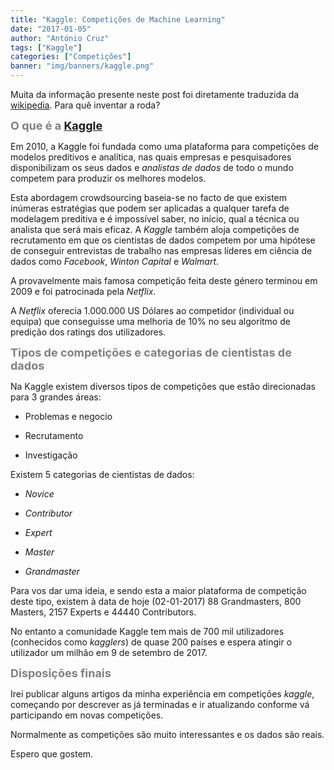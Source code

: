 ```yaml
---
title: "Kaggle: Competições de Machine Learning"
date: "2017-01-05"
author: "António Cruz"
tags: ["Kaggle"]
categories: ["Competições"]
banner: "img/banners/kaggle.png"
---
```


Muita da informação presente neste post foi diretamente traduzida da <a href="https://en.wikipedia.org/wiki/Kaggle" target="_blank">wikipedia</a>. Para quê inventar a roda?

<font size="4" color="grey"> <b> O que é a <a href="https://www.kaggle.com/" target="_blank">Kaggle</a> </b></font>

Em 2010, a Kaggle foi fundada como uma plataforma para competições de modelos preditivos e analítica, nas quais empresas e pesquisadores disponibilizam os seus dados e _analistas de dados_ de todo o mundo competem para produzir os melhores modelos. 

Esta abordagem crowdsourcing baseia-se no facto de que existem inúmeras estratégias que podem ser aplicadas a qualquer tarefa de modelagem preditiva e é impossível saber, no início, qual a técnica ou analista que será mais eficaz. A _Kaggle_ também aloja competições de recrutamento em que os cientistas de dados competem por uma hipótese de conseguir entrevistas de trabalho nas empresas líderes em ciência de dados como _Facebook_, _Winton Capital_ e _Walmart_.

A provavelmente mais famosa competição feita deste género terminou em 2009 e foi patrocinada pela _Netflix_.

A _Netflix_ oferecia 1.000.000 US Dólares ao competidor (individual ou equipa) que conseguisse uma melhoria de 10% no seu algoritmo de predição dos ratings dos utilizadores.

<font size="4" color="grey"> <b> Tipos de competições e categorias de cientistas de dados </b></font>

Na Kaggle existem diversos tipos de competições que estão direcionadas para 3 grandes áreas:

* Problemas e negocio

* Recrutamento

* Investigação

Existem 5 categorias de cientistas de dados:

* _Novice_

* _Contributor_

* _Expert_

* _Master_

* _Grandmaster_

Para vos dar uma ideia, e sendo esta a maior plataforma de competição deste tipo, existem à data de hoje (02-01-2017) 88 Grandmasters, 800 Masters, 2157 Experts e 44440 Contributors.

No entanto a comunidade Kaggle tem mais de 700 mil utilizadores (conhecidos como _kagglers_) de quase 200 países e espera atingir o utilizador um milhão em 9 de setembro de 2017.

<font size="4" color="grey"> <b> Disposições finais </b></font>

Irei publicar alguns artigos da minha experiência em competições _kaggle_, começando por descrever as já terminadas e ir atualizando conforme vá participando em novas competições.

Normalmente as competições são muito interessantes e os dados são reais.

Espero que gostem.


